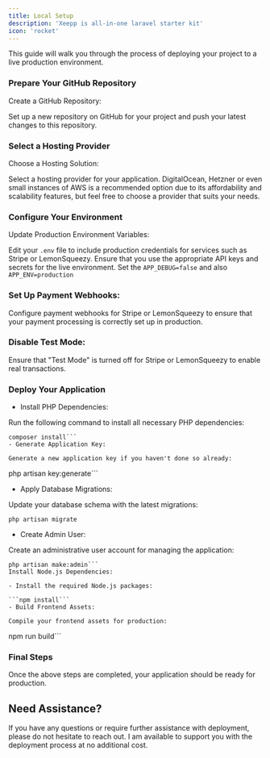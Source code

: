 ```yaml
---
title: Local Setup
description: 'Xeepp is all-in-one laravel starter kit'
icon: 'rocket'
---
```

This guide will walk you through the process of deploying your project to a live production environment.

### Prepare Your GitHub Repository
Create a GitHub Repository:

Set up a new repository on GitHub for your project and push your latest changes to this repository.

### Select a Hosting Provider
Choose a Hosting Solution:

Select a hosting provider for your application. DigitalOcean, Hetzner or even small instances of AWS is a recommended option due to its affordability and scalability features, but feel free to choose a provider that suits your needs.

### Configure Your Environment
Update Production Environment Variables:

Edit your `.env` file to include production credentials for services such as Stripe or LemonSqueezy. Ensure that you use the appropriate API keys and secrets for the live environment. Set the `APP_DEBUG=false` and also `APP_ENV=production`

### Set Up Payment Webhooks:

Configure payment webhooks for Stripe or LemonSqueezy to ensure that your payment processing is correctly set up in production.

### Disable Test Mode:

Ensure that "Test Mode" is turned off for Stripe or LemonSqueezy to enable real transactions.

### Deploy Your Application
- Install PHP Dependencies:

Run the following command to install all necessary PHP dependencies:
```
composer install```
- Generate Application Key:

Generate a new application key if you haven't done so already:
```
php artisan key:generate```
- Apply Database Migrations:

Update your database schema with the latest migrations:

```php artisan migrate```
- Create Admin User:

Create an administrative user account for managing the application:
```
php artisan make:admin```
Install Node.js Dependencies:

- Install the required Node.js packages:

```npm install```
- Build Frontend Assets:

Compile your frontend assets for production:
```
npm run build```

### Final Steps
Once the above steps are completed, your application should be ready for production.

## Need Assistance?
If you have any questions or require further assistance with deployment, please do not hesitate to reach out. I am available to support you with the deployment process at no additional cost.